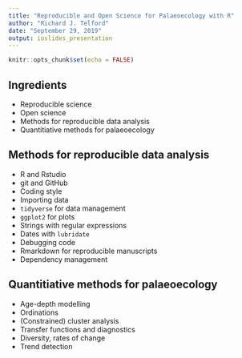 ```yaml
---
title: "Reproducible and Open Science for Palaeoecology with R"
author: "Richard J. Telford"
date: "September 29, 2019"
output: ioslides_presentation
---
```


```r
knitr::opts_chunk$set(echo = FALSE)
```

## Ingredients

* Reproducible science
* Open science
* Methods for reproducible data analysis
* Quantitiative methods for palaeoecology

## Methods for reproducible data analysis

* R and Rstudio
* git and GitHub
* Coding style
* Importing data
* `tidyverse` for data management
* `ggplot2` for plots
* Strings with regular expressions
* Dates with `lubridate`
* Debugging code
* Rmarkdown for reproducible manuscripts
* Dependency management

## Quantitiative methods for palaeoecology

* Age-depth modelling
* Ordinations
* (Constrained) cluster analysis
* Transfer functions and diagnostics
* Diversity, rates of change
* Trend detection










